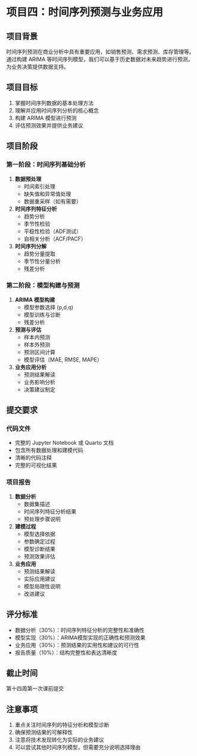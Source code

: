 # 项目四：时间序列预测与业务应用

## 项目背景
时间序列预测在商业分析中具有重要应用，如销售预测、需求预测、库存管理等。通过构建 ARIMA 等时间序列模型，我们可以基于历史数据对未来趋势进行预测，为业务决策提供数据支持。

## 项目目标
1. 掌握时间序列数据的基本处理方法
2. 理解并应用时间序列分析的核心概念
3. 构建 ARIMA 模型进行预测
4. 评估预测效果并提供业务建议

## 项目阶段

### 第一阶段：时间序列基础分析
1. **数据预处理**
   - 时间索引处理
   - 缺失值和异常值处理
   - 数据重采样（如有需要）

2. **时间序列特征分析**
   - 趋势分析
   - 季节性检验
   - 平稳性检验（ADF测试）
   - 自相关分析（ACF/PACF）

3. **时间序列分解**
   - 趋势分量提取
   - 季节性分量分析
   - 残差分析

### 第二阶段：模型构建与预测
1. **ARIMA 模型构建**
   - 模型参数选择 (p,d,q)
   - 模型训练与诊断
   - 残差分析

2. **预测与评估**
   - 样本内预测
   - 样本外预测
   - 预测区间计算
   - 模型评估（MAE, RMSE, MAPE）

3. **业务应用分析**
   - 预测结果解读
   - 业务影响分析
   - 决策建议制定

## 提交要求

### 代码文件
- 完整的 Jupyter Notebook 或 Quarto 文档
- 包含所有数据处理和建模代码
- 清晰的代码注释
- 完整的可视化结果

### 项目报告
1. **数据分析**
   - 数据集描述
   - 时间序列特征分析结果
   - 预处理步骤说明

2. **建模过程**
   - 模型选择依据
   - 参数确定过程
   - 模型诊断结果
   - 预测效果评估

3. **业务应用**
   - 预测结果解读
   - 实际应用建议
   - 模型局限性说明
   - 改进建议

## 评分标准
- 数据分析（30%）：时间序列特征分析的完整性和准确性
- 模型实现（30%）：ARIMA模型实现的正确性和预测效果
- 业务应用（30%）：预测结果的实用性和建议的可行性
- 报告质量（10%）：结构完整性和表达清晰度

## 截止时间
第十四周第一次课前提交

## 注意事项
1. 重点关注时间序列的特征分析和模型诊断
2. 确保预测结果的可解释性
3. 注意将技术发现转化为实际的业务建议
4. 可以尝试其他时间序列模型，但需要充分说明选择理由